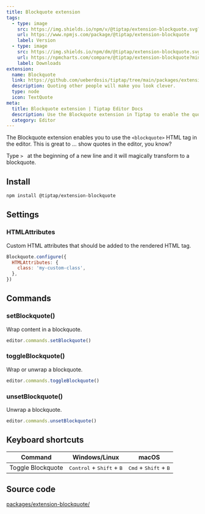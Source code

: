 ```yaml
---
title: Blockquote extension
tags:
  - type: image
    src: https://img.shields.io/npm/v/@tiptap/extension-blockquote.svg?label=version
    url: https://www.npmjs.com/package/@tiptap/extension-blockquote
    label: Version
  - type: image
    src: https://img.shields.io/npm/dm/@tiptap/extension-blockquote.svg
    url: https://npmcharts.com/compare/@tiptap/extension-blockquote?minimal=true
    label: Downloads
extension:
  name: Blockquote
  link: https://github.com/ueberdosis/tiptap/tree/main/packages/extension-blockquote
  description: Quoting other people will make you look clever.
  type: node
  icon: TextQuote
meta:
  title: Blockquote extension | Tiptap Editor Docs
  description: Use the Blockquote extension in Tiptap to enable the quote HTML tag in the editor. Learn more in our docs!
  category: Editor
---
```



The Blockquote extension enables you to use the `<blockquote>` HTML tag in the editor. This is great to … show quotes in the editor, you know?

Type <code>&gt;&nbsp;</code> at the beginning of a new line and it will magically transform to a blockquote.

<CodeDemo path="/Nodes/Blockquote" />

## Install

```bash
npm install @tiptap/extension-blockquote
```

## Settings

### HTMLAttributes

Custom HTML attributes that should be added to the rendered HTML tag.

```js
Blockquote.configure({
  HTMLAttributes: {
    class: 'my-custom-class',
  },
})
```

## Commands

### setBlockquote()

Wrap content in a blockquote.

```js
editor.commands.setBlockquote()
```

### toggleBlockquote()

Wrap or unwrap a blockquote.

```js
editor.commands.toggleBlockquote()
```

### unsetBlockquote()

Unwrap a blockquote.

```js
editor.commands.unsetBlockquote()
```

## Keyboard shortcuts

| Command           | Windows/Linux                                        | macOS                                            |
| ----------------- | ---------------------------------------------------- | ------------------------------------------------ |
| Toggle Blockquote | <kbd>Control</kbd> + <kbd>Shift</kbd> + <kbd>B</kbd> | <kbd>Cmd</kbd> + <kbd>Shift</kbd> + <kbd>B</kbd> |

## Source code

[packages/extension-blockquote/](https://github.com/ueberdosis/tiptap/blob/main/packages/extension-blockquote/)
